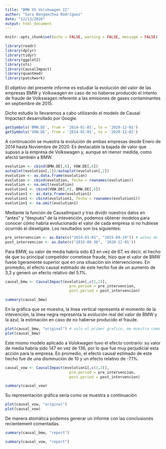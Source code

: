 ```yaml
---
title: "BMW VS Volskwagen II"
author: "Sara Bengoechea Rodríguez"
date: "12/13/2020"
output: html_document
---
```



```r
knitr::opts_chunk$set(echo = FALSE, warning = FALSE, message = FALSE)
```


```r
library(readr)
library(dplyr)
library(tidyr)
library(ggplot2)
library(xts)
library(CausalImpact)
library(quantmod)
library(patchwork)
```

El objetivo del presente informe es estudiar la evolución del valor de las empresas BMW y Volkswagen en caso de no haberse producido el intento de fraude de Volkswagen referente a las emisiones de gases contaminantes en septiembre de 2015.

Dicho estudio lo llevaremos a cabo utilizando el modelo de Causal Impactact desarrollado por Google.

```r
getSymbols('BMW.DE', from = '2014-01-01', to = '2020-12-01')
getSymbols('VOW.DE', from = '2014-01-01', to = '2020-12-01')
```

A continuación se muestra la evolución de ambas empresas desde Enero de 2014 hasta Noviembre de 2020. Es destacable la bajada de valor que supuso a la empresa de Volkswagen y, aunque en menor medida, como afectó también a BMW.


```r
evolution <- cbind(BMW.DE[,6], VOW.DE[,6])
autoplot(evolution[,1])/autoplot(evolution[,2])
evolution <- as.data.frame(evolution)
evolution <- cbind(evolution, fecha = rownames(evolution))
evolution <- na.omit(evolution)
evolution1 <- cbind(VOW.DE[,6], BMW.DE[,6])
evolution1 <- as.data.frame(evolution1)
evolution1 <- cbind(evolution1, fecha = rownames(evolution1))
evolution1 <- na.omit(evolution1)
```

Mediante la función de CausalImpact y tras dividir nuestros datos en "antes" y "después" de la intevención, podemos obtener modelos para conocer cómo habría evolucionado el valor de cada empresa si no hubiese ocurrido el dieselgate. Los resultados son los siguientes:
 
```r
pre_intervencion <- as.Date(c("2014-01-01", "2015-09-19")) # antes de la intervencio
post_intervencion <- as.Date(c("2015-09-30", '2020-12-01'))
```

Para BMW, su valor de media habría sido 63 en vez de 67, es decir, el hecho de que su principal competidor cometiese fraude, hizo que el valor de BMW fuese ligeramente superior que en una situación sin intervenciones. En promedio, el efecto causal estimado de este hecho fue de un aumento de 3,3 y generó un efecto relativo del 5.1%. 

```r
causal_bmw <- CausalImpact(evolution[,c(1,2)], 
                             pre.period = pre_intervencion, 
                             post.period = post_intervencion)
```


```r
summary(causal_bmw)
```

En la gráfica que se muestra, la línea vertical representa el momento de la intevención, la línea negra representa la evolución real del valor de BMW y la azul, la estimación en caso de no haberse producido el fraude.

```r
plot(causal_bmw, "original") # solo el primer grafico, me muestra como hubiese sido sin la intervenciom
plot(causal_bmw)
```

Este mismo modelo aplicado a Volskwagen tuvo el efecto contrario: su valor de media habría sido 147 en vez de 136, por lo que fue muy perjudicial esta acción para la empresa. En promedio, el efecto causal estimado de este hecho fue de una disminución de 10 y un efecto relativo de -7.1%. 


```r
causal_vow <- CausalImpact(evolution1[,c(1,2)], 
                             pre.period = pre_intervencion, 
                             post.period = post_intervencion)
```


```r
summary(causal_vow)
```

Su representación gráfica sería como se muestra a continuación

```r
plot(causal_vow, "original")
plot(causal_vow) 
```

De manera atomática podemos generar un informe con las conclusiones recientement comentadas.

```r
summary(causal_bmw, "report")
```

```r
summary(causal_vow, "report")
```